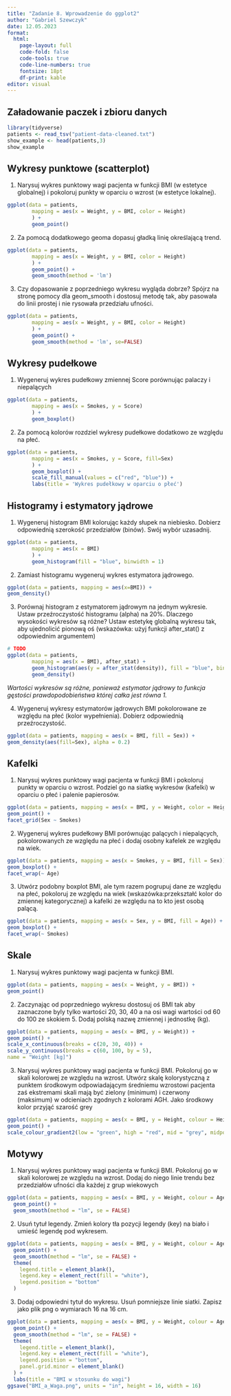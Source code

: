 ```yaml
---
title: "Zadanie 8. Wprowadzenie do ggplot2"
author: "Gabriel Szewczyk"
date: 12.05.2023
format: 
  html:
    page-layout: full
    code-fold: false
    code-tools: true
    code-line-numbers: true
    fontsize: 18pt
    df-print: kable
editor: visual
---
```


## Załadowanie paczek i zbioru danych

```r
library(tidyverse)
patients <- read_tsv("patient-data-cleaned.txt")
show_example <- head(patients,3)
show_example
```

## Wykresy punktowe (scatterplot)

1. Narysuj wykres punktowy wagi pacjenta w funkcji BMI (w estetyce globalnej) i pokoloruj punkty w oparciu o wzrost (w estetyce lokalnej).

```r
ggplot(data = patients,
        mapping = aes(x = Weight, y = BMI, color = Height)
        ) +
        geom_point()
```

2. Za pomocą dodatkowego geoma dopasuj gładką linię określającą trend.

```r
ggplot(data = patients,
        mapping = aes(x = Weight, y = BMI, color = Height)
        ) +
        geom_point() +
        geom_smooth(method = 'lm')
```

3. Czy dopasowanie z poprzedniego wykresu wygląda dobrze? Spójrz na stronę pomocy dla geom_smooth i dostosuj metodę tak, aby pasowała do linii prostej i nie rysowała przedziału ufności.

```r
ggplot(data = patients,
        mapping = aes(x = Weight, y = BMI, color = Height)
        ) +
        geom_point() +
        geom_smooth(method = 'lm', se=FALSE)
```

## Wykresy pudełkowe

1. Wygeneruj wykres pudełkowy zmiennej Score porównując palaczy i niepalących

```r
ggplot(data = patients,
        mapping = aes(x = Smokes, y = Score)
        ) +
        geom_boxplot()
```

2. Za pomocą kolorów rozdziel wykresy pudełkowe dodatkowo ze względu na płeć.

```r
ggplot(data = patients,
        mapping = aes(x = Smokes, y = Score, fill=Sex)
        ) +
        geom_boxplot() +
        scale_fill_manual(values = c("red", "blue")) +
        labs(title = 'Wykres pudełkowy w oparciu o płeć')
```

## Histogramy i estymatory jądrowe

1. Wygeneruj histogram BMI kolorując każdy słupek na niebiesko. Dobierz odpowiednią szerokość przedziałów (binów). Swój wybór uzasadnij.

```r
ggplot(data = patients,
        mapping = aes(x = BMI)
        ) +
        geom_histogram(fill = "blue", binwidth = 1)
```

2. Zamiast histogramu wygeneruj wykres estymatora jądrowego.

```r
ggplot(data = patients, mapping = aes(x=BMI)) +
geom_density()
```

3. Porównaj histogram z estymatorem jądrowym na jednym wykresie. Ustaw przeźroczystość histogramu (alpha) na 20%. Dlaczego wysokości wykresów są różne? Ustaw estetykę globalną wykresu tak, aby ujednolicić pionową oś (wskazówka: użyj funkcji after_stat() z odpowiednim argumentem)

```r
# TODO
ggplot(data = patients,
        mapping = aes(x = BMI), after_stat) +
        geom_histogram(aes(y = after_stat(density)), fill = "blue", binwidth = 1, alpha = 0.2) +
        geom_density()       
```

*Wartości wykresów są różne, ponieważ estymator jądrowy to funkcja gęstości prawdopodobieństwa której całka jest równa 1.*

4. Wygeneruj wykresy estymatorów jądrowych BMI pokolorowane ze względu na płeć (kolor wypełnienia). Dobierz odpowiednią przeźroczystość.

```r
ggplot(data = patients, mapping = aes(x = BMI, fill = Sex)) +
geom_density(aes(fill=Sex), alpha = 0.2)
```

## Kafelki

1. Narysuj wykres punktowy wagi pacjenta w funkcji BMI i pokoloruj punkty w oparciu o wzrost. Podziel go na siatkę wykresów (kafelki) w oparciu o płeć i palenie papierosów.

```r
ggplot(data = patients, mapping = aes(x = BMI, y = Weight, color = Height)) +
geom_point() +
facet_grid(Sex ~ Smokes)
```

2. Wygeneruj wykres pudełkowy BMI porównując palących i niepalących, pokolorowanych ze względu na płeć i dodaj osobny kafelek ze względu na wiek.

```r
ggplot(data = patients, mapping = aes(x = Smokes, y = BMI, fill = Sex)) +
geom_boxplot() +
facet_wrap(~ Age)
```

3. Utwórz podobny boxplot BMI, ale tym razem pogrupuj dane ze względu na płeć, pokoloruj ze względu na wiek (wskazówka:przekształć kolor do zmiennej kategorycznej) a kafelki ze względu na to kto jest osobą palącą.

```r
ggplot(data = patients, mapping = aes(x = Sex, y = BMI, fill = Age)) +
geom_boxplot() +
facet_wrap(~ Smokes)
```

## Skale

1. Narysuj wykres punktowy wagi pacjenta w funkcji BMI.

```r
ggplot(data = patients, mapping = aes(x = Weight, y = BMI)) +
geom_point()
```

2. Zaczynając od poprzedniego wykresu dostosuj oś BMI tak aby zaznaczone byly tylko wartości 20, 30, 40 a na osi wagi wartości od 60 do 100 ze skokiem 5. Dodaj polską nazwę zmiennej i jednostkę (kg).

```r
ggplot(data = patients, mapping = aes(x = BMI, y = Weight)) +
geom_point() +
scale_x_continuous(breaks = c(20, 30, 40)) +
scale_y_continuous(breaks = c(60, 100, by = 5),
name = "Weight [kg]")
```

3. Narysuj wykres punktowy wagi pacjenta w funkcji BMI. Pokoloruj go w skali kolorowej ze względu na wzrost. Utwórz skalę kolorystyczną z punktem środkowym odpowiadającym średniemu wzrostowi pacjenta zaś ekstremami skali mają być zielony (minimum) i czerwony (maksimum) w odcieniach zgodnych z kolorami AGH. Jako środkowy kolor przyjąć szarość grey

```r
ggplot(data = patients, mapping = aes(x = BMI, y = Height, colour = Height)) + 
geom_point() +
scale_colour_gradient2(low = "green", high = "red", mid = "grey", midpoint = mean(patients$Height))
```

## Motywy

1. Narysuj wykres punktowy wagi pacjenta w funkcji BMI. Pokoloruj go w skali kolorowej ze względu na wzrost. Dodaj do niego linie trendu bez przedziałów ufności dla każdej z grup wiekowych

```r
ggplot(data = patients, mapping = aes(x = BMI, y = Weight, colour = Age)) +
  geom_point() +
  geom_smooth(method = "lm", se = FALSE)
```

2. Usuń tytuł legendy. Zmień kolory tła pozycji legendy (key) na biało i umieść legendę pod wykresem.

```r
ggplot(data = patients, mapping = aes(x = BMI, y = Weight, colour = Age)) +
  geom_point() +
  geom_smooth(method = "lm", se = FALSE) +
  theme(
    legend.title = element_blank(),
    legend.key = element_rect(fill = "white"),
    legend.position = "bottom"
  )
```

3. Dodaj odpowiedni tytuł do wykresu. Usuń pomniejsze linie siatki. Zapisz jako plik png o wymiarach 16 na 16 cm.

```r
ggplot(data = patients, mapping = aes(x = BMI, y = Weight, colour = Age)) +
  geom_point() +
  geom_smooth(method = "lm", se = FALSE) +
  theme(
    legend.title = element_blank(),
    legend.key = element_rect(fill = "white"),
    legend.position = "bottom",
    panel.grid.minor = element_blank()
  ) +
  labs(title = "BMI w stosunku do wagi")
ggsave("BMI_a_Waga.png", units = "in", height = 16, width = 16)
```